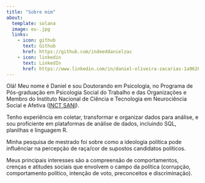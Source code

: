 ```yaml
---
title: "Sobre mim"
about:
  template: solana
  image: eu-.jpg
  links: 
    - icon: github
      text: Github
      href: https://github.com/indeeddanielzac
    - icon: linkedin
      text: LinkedIn
      href: https://www.linkedin.com/in/daniel-oliveira-zacarias-1a9626180/
---
```


Olá! Meu nome é Daniel e sou Doutorando em Psicologia, no Programa de Pós-graduação em Psicologia Social do Trabalho e das Organizações e Membro do Instituto Nacional de Ciência e Tecnologia em Neurociência Social e Afetiva ([INCT SANI](https://inctsani.org/)).

Tenho experiência em coletar, transformar e organizar dados para análise, e sou proficiente em plataformas de análise de dados, incluindo SQL, planilhas e linguagem R.

Minha pesquisa de mestrado foi sobre como a ideologia política pode influênciar na percepção de raça/cor de supostos candidatos políticos.

Meus principais interesses são a compreensão de comportamentos, crenças e atitudes sociais que envolvem o campo da política (corrupção, comportamento político, intenção de voto, preconceitos e discriminação).

